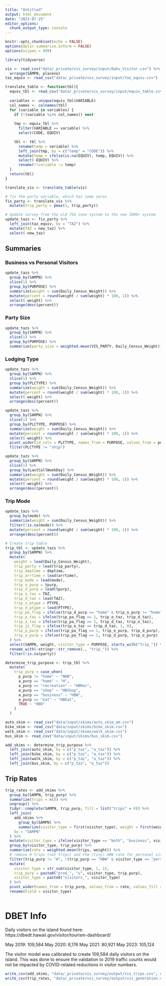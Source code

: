 ```yaml
---
title: "Untitled"
output: html_document
date: "2023-07-25"
editor_options: 
  chunk_output_type: console
---
```

```r
knitr::opts_chunk$set(echo = FALSE)
options(dplyr.summarise.inform = FALSE)
options(scipen = 999)

library(tidyverse)
```

```r
vis <- read_csv("data/_private/vis_survey/input/Oahu_Visitor.csv") %>%
  arrange(SAMPN, placeno)
taz_equiv <- read_csv("data/_private/vis_survey/input/taz_equiv.csv")
```

```r
translate_table <- function(tbl){
  equiv_tbl <- read_csv("data/_private/vis_survey/input/equiv_table.csv")
  
  variables <- unique(equiv_tbl$VARIABLE)
  col_names <- colnames(tbl)
  for (variable in variables) {
    if (!(variable %in% col_names)) next
    
    tmp <- equiv_tbl %>%
      filter(VARIABLE == variable) %>%
      select(CODE, EQUIV)

    tbl <- tbl %>%
      rename(temp = variable) %>%
      left_join(tmp, by = c("temp" = "CODE")) %>%
      mutate(temp = ifelse(is.na(EQUIV), temp, EQUIV)) %>%
      select(-EQUIV) %>%
      rename(!!variable := temp)
  }
  return(tbl)
}
```

```r
translate_vis <- translate_table(vis)
```

```r
# fix the party variable, which has some zeros
fix_party <- translate_vis %>%
  mutate(trip_party = pmax(1, trip_party))

# Update survey from the old 764 zone system to the new 1000+ system
update_tazs <- fix_party %>%
  left_join(taz_equiv, by = "TAZ") %>%
  mutate(TAZ = new_taz) %>%
  select(-new_taz)
```

## Summaries

### Business vs Personal Visitors

```r
update_tazs %>%
  group_by(SAMPN) %>%
  slice(1) %>%
  group_by(PURPOSE) %>%
  summarize(weight = sum(Daily_Census_Weight)) %>%
  mutate(percent = round(weight / sum(weight) * 100, 1)) %>%
  select(-weight) %>%
  arrange(desc(percent))
```

### Party Size

```r
update_tazs %>%
  group_by(SAMPN) %>%
  slice(1) %>%
  group_by(PURPOSE) %>%
  summarize(party_size = weighted.mean(VIS_PARTY, Daily_Census_Weight))
```


### Lodging Type

```r
update_tazs %>%
  group_by(SAMPN) %>%
  slice(1) %>%
  group_by(PLCTYPE) %>%
  summarize(weight = sum(Daily_Census_Weight)) %>%
  mutate(percent = round(weight / sum(weight) * 100, 1)) %>%
  select(-weight) %>%
  arrange(desc(percent))
```

```r
update_tazs %>%
  group_by(SAMPN) %>%
  slice(1) %>%
  group_by(PLCTYPE, PURPOSE) %>%
  summarize(weight = sum(Daily_Census_Weight)) %>%
  mutate(percent = round(weight / sum(weight) * 100, 1)) %>%
  select(-weight) %>%
  pivot_wider(id_cols = PLCTYPE, names_from = PURPOSE, values_from = percent) %>%
  filter(PLCTYPE != "ship")
```

```r
update_tazs %>%
  group_by(SAMPN) %>%
  slice(1) %>%
  group_by(LastCallWeekDay) %>%
  summarize(weight = sum(Daily_Census_Weight)) %>%
  mutate(percent = round(weight / sum(weight) * 100, 1)) %>%
  select(-weight) %>%
  arrange(desc(percent))
```

### Trip Mode

```r
update_tazs %>%
  group_by(mode) %>%
  summarize(weight = sum(Daily_Census_Weight)) %>%
  filter(!is.na(mode)) %>%
  mutate(percent = round(weight / sum(weight) * 100, 1)) %>%
  arrange(desc(percent))
```

```r
# Create trip table
trip_tbl <- update_tazs %>%
  group_by(SAMPN) %>%
  mutate(
    weight = lead(Daily_Census_Weight),
    trip_party = lead(trip_party),
    trip_deptime = deptime,
    trip_arrtime = lead(arrtime),
    trip_mode = lead(mode),
    trip_o_purp = tpurp,
    trip_d_purp = lead(tpurp),
    trip_o_taz = TAZ,
    trip_d_taz = lead(TAZ),
    trip_o_ptype = PTYPE,
    trip_d_ptype = lead(PTYPE),
    trip_pa_flag = ifelse(trip_d_purp == "home" & trip_o_purp != "home", 0, 1),
    trip_p_taz = ifelse(trip_pa_flag == 1, trip_o_taz, trip_d_taz),
    trip_a_taz = ifelse(trip_pa_flag == 1, trip_d_taz, trip_o_taz),
    trip_iz_flag = ifelse(trip_o_taz == trip_d_taz, 1, 0),
    trip_p_purp = ifelse(trip_pa_flag == 1, trip_o_purp, trip_d_purp),
    trip_a_purp = ifelse(trip_pa_flag == 1, trip_d_purp, trip_o_purp)
  ) %>%
  select(SAMPN, weight, visitor_type = PURPOSE, starts_with("trip_")) %>%
  rename_with(~stringr::str_remove(., "trip_")) %>%
  filter(!is.na(party))

determine_trip_purpose <- trip_tbl %>%
  mutate(
    trip_purp = case_when(
      p_purp != "home" ~ "NHB",
      a_purp == "home" ~ "H",
      a_purp == "recreation" ~ "HBRec",
      a_purp == "shop" ~ "HBShop",
      a_purp == "business" ~ "HBW",
      a_purp == "eat" ~ "HBEat",
      TRUE ~ "HBO"
    )
  )
```

```r
auto_skim <- read_csv("data/input/skims/auto_skim_am.csv")
bike_skim <- read_csv("data/input/skims/bike_skim.csv")
walk_skim <- read_csv("data/input/skims/walk_skim.csv")
bus_skim <- read_csv("data/input/skims/bus_skim.csv")
```

```r
add_skims <- determine_trip_purpose %>%
  left_join(auto_skim, by = c("p_taz", "a_taz")) %>%
  left_join(bike_skim, by = c("p_taz", "a_taz")) %>%
  left_join(walk_skim, by = c("p_taz", "a_taz")) %>%
  left_join(bus_skim, by = c("p_taz", "a_taz"))
```

## Trip Rates

```r
trip_rates <- add_skims %>%
  group_by(SAMPN, trip_purp) %>%
  summarize(trips = n()) %>%
  ungroup() %>%
  tidyr::complete(SAMPN, trip_purp, fill = list("trips" = 0)) %>%
  left_join(
    add_skims %>%
      group_by(SAMPN) %>%
      summarize(visitor_type = first(visitor_type), weight = first(weight)),
    by = "SAMPN"
  ) %>%
  mutate(visitor_type = ifelse(visitor_type == "both", "business", visitor_type)) %>%
  group_by(visitor_type, trip_purp) %>%
  summarize(rate = weighted.mean(trips, weight)) %>%
  # remove H trips (not trips) and the (tiny) HBW rate for personal visitors
  filter(trip_purp != "H", !(trip_purp == "HBW" & visitor_type == "personal")) %>%
  mutate(
    visitor_type = str_sub(visitor_type, 1, 1),
    trip_purp = paste0("prod_", "v", visitor_type, trip_purp),
    visitor_type = paste0("visitors_", visitor_type)
  ) %>%
  pivot_wider(names_from = trip_purp, values_from = rate, values_fill = 0) %>%
  rename(Field = visitor_type)
  
```

# DBET Info

Daily visitors on the island found here:
https://dbedt.hawaii.gov/visitor/tourism-dashboard/

May 2019: 109,584
May 2020: 6,176
May 2021: 80,921
May 2023: 105,124

The visitor model was calibrated to create 109,584 daily visitors on the island.
This was done to ensure the validation to 2019 traffic counts would not be
impacted by COVID-related reductions in visitor numbers.

```r
write_csv(add_skims, "data/_private/vis_survey/output/vis_trips.csv", na = "")
write_csv(trip_rates, "data/_private/vis_survey/output/vis_generation.csv", na = "")
```

